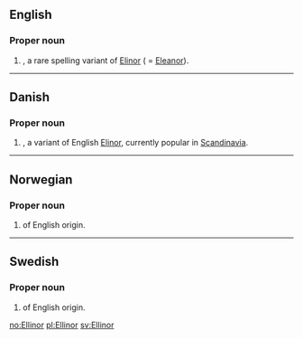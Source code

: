 ==English==

===Proper noun===
{{en-proper noun}}

# {{given name|female}}, a rare spelling variant of [[Elinor]] ( = [[Eleanor]]).

----

==Danish==

===Proper noun===
{{head|da|proper noun}}

# {{given name|female|lang=da}}, a variant of English [[Elinor]], currently popular in [[Scandinavia]].

----

==Norwegian==

===Proper noun===
{{head|no|proper noun}}

# {{given name|female|lang=no}} of English origin.

----

==Swedish==

===Proper noun===
{{head|sv|proper noun}}

# {{given name|female|lang=sv}} of English origin.

[[no:Ellinor]]
[[pl:Ellinor]]
[[sv:Ellinor]]
